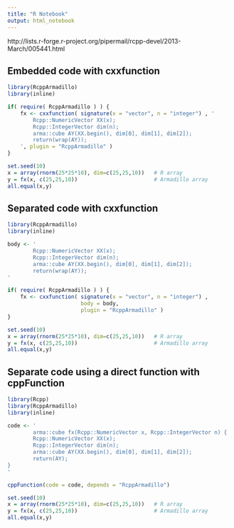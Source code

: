 ```yaml
---
title: "R Notebook"
output: html_notebook
---
```


http://lists.r-forge.r-project.org/pipermail/rcpp-devel/2013-March/005441.html


## Embedded code with cxxfunction

```r
library(RcppArmadillo)
library(inline)

if( require( RcppArmadillo ) ) {
	fx <- cxxfunction( signature(x = "vector", n = "integer") , '
		Rcpp::NumericVector XX(x);
		Rcpp::IntegerVector dim(n);
		arma::cube AY(XX.begin(), dim[0], dim[1], dim[2]);
		return(wrap(AY));
	', plugin = "RcppArmadillo" )
}

set.seed(10)
x = array(rnorm(25*25*10), dim=c(25,25,10))   # R array
y = fx(x, c(25,25,10))                        # Armadillo array
all.equal(x,y)
```


## Separated code with cxxfunction

```r
library(RcppArmadillo)
library(inline)

body <- '
        Rcpp::NumericVector XX(x);
		Rcpp::IntegerVector dim(n);
		arma::cube AY(XX.begin(), dim[0], dim[1], dim[2]);
		return(wrap(AY));
'

if( require( RcppArmadillo ) ) {
	fx <- cxxfunction( signature(x = "vector", n = "integer") , 
	                   body = body, 
	                   plugin = "RcppArmadillo" )
}

set.seed(10)
x = array(rnorm(25*25*10), dim=c(25,25,10))   # R array
y = fx(x, c(25,25,10))                        # Armadillo array
all.equal(x,y)
```

## Separate code using a direct function with cppFunction

```r
library(Rcpp)
library(RcppArmadillo)
library(inline)

code <- '
        arma::cube fx(Rcpp::NumericVector x, Rcpp::IntegerVector n) {
        Rcpp::NumericVector XX(x);
		Rcpp::IntegerVector dim(n);
		arma::cube AY(XX.begin(), dim[0], dim[1], dim[2]);
		return(AY);
}
'

cppFunction(code = code, depends = "RcppArmadillo")

set.seed(10)
x = array(rnorm(25*25*10), dim=c(25,25,10))   # R array
y = fx(x, c(25,25,10))                        # Armadillo array
all.equal(x,y)
```
